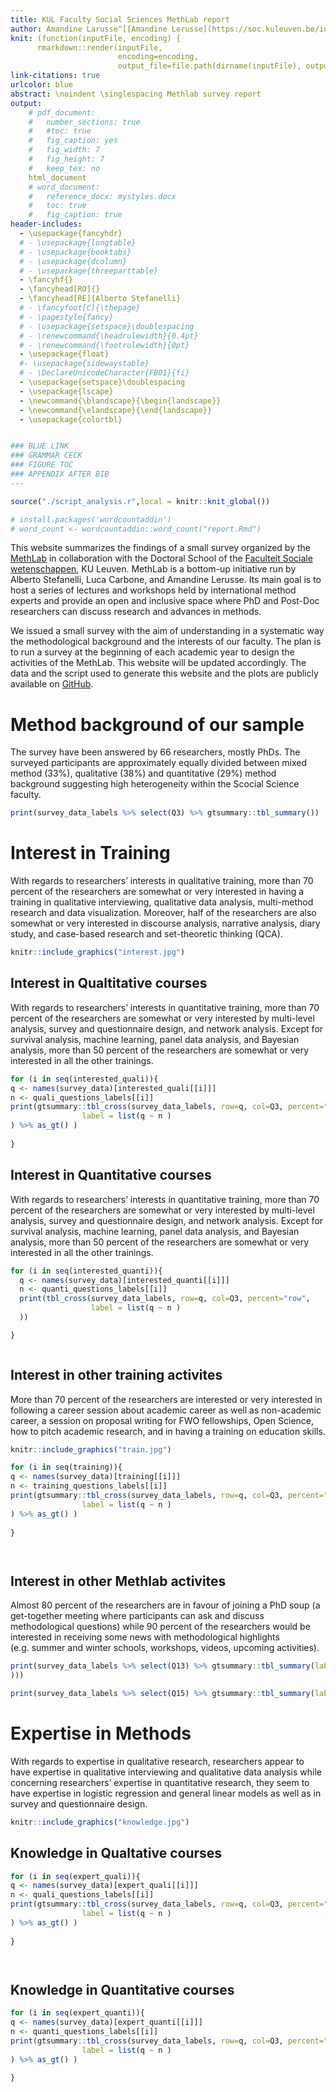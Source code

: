 ```yaml
---
title: KUL Faculty Social Sciences MethLab report
author: Amandine Larusse^[[Amandine Lerusse](https://soc.kuleuven.be/io/english/staff/00119302) is a Ph.D candidate at the Public Governance Institute, KU Leuven. Email:\hspace{0.1cm} amandine.lerusse@kuleuven.be], Luca Carbone^[[Luca Carbone](https://www.lucacarbone.com) is an Ph.D candidate at the School for Mass Communication Research, KU Leuven. Email:\hspace{0.1cm} lucacarbone.lc@gmail.com], Alberto Stefanelli^[[Alberto Stefanelli](https://albertostefanelli.com/) is an FWO Ph.D Fellow at the Institute for Social and Political Opinion Research, KU Leuven. Email:\hspace{0.1cm} alberto.stefanelli@kuleuven.be]
knit: (function(inputFile, encoding) { 
      rmarkdown::render(inputFile,
                        encoding=encoding, 
                        output_file=file.path(dirname(inputFile), output_dir="./docs/report.html")) })
link-citations: true
urlcolor: blue
abstract: \noindent \singlespacing Methlab survey report
output: 
    # pdf_document:
    #   number_sections: true
    #   #toc: true
    #   fig_caption: yes
    #   fig_width: 7
    #   fig_height: 7
    #   keep_tex: no
    html_document
    # word_document:
    #   reference_docx: mystyles.docx
    #   toc: true
    #   fig_caption: true
header-includes:
  - \usepackage{fancyhdr}
  # - \usepackage{longtable}
  # - \usepackage{booktabs}
  # - \usepackage{dcolumn}
  # - \usepackage{threeparttable}
  - \fancyhf{}
  - \fancyhead[RO]{}
  - \fancyhead[RE]{Alberto Stefanelli}
  # - \fancyfoot[C]{\thepage}
  # - \pagestyle{fancy}
  # - \usepackage{setspace}\doublespacing
  # - \renewcommand{\headrulewidth}{0.4pt}
  # - \renewcommand{\footrulewidth}{0pt}
  - \usepackage{float}
  #- \usepackage{sidewaystable}
  # - \DeclareUnicodeCharacter{FB01}{fi}
  - \usepackage{setspace}\doublespacing
  - \usepackage{lscape}
  - \newcommand{\blandscape}{\begin{landscape}}
  - \newcommand{\elandscape}{\end{landscape}}
  - \usepackage{colortbl}


### BLUE LINK 
### GRAMMAR CECK
### FIGURE TOC
### APPENDIX AFTER BIB 
---
```


```r
source("./script_analysis.r",local = knitr::knit_global())

```

```r
# install.packages('wordcountaddin')
# word_count <- wordcountaddin::word_count("report.Rmd")
```

<!-- |                                                    | -->
<!-- |:--------------------------------------------------:| -->
<!-- | `r paste("Word Count (WO references)",word_count)` | -->


This website summarizes the findings of a small survey organized by the [MethLab](https://soc.kuleuven.be/fsw/doctoralprogramme/meth-lab) in collaboration with the Doctoral School of the [Faculteit Sociale wetenschappen](https://soc.kuleuven.be/fsw/english), KU Leuven. MethLab is a bottom-up initiative run by Alberto Stefanelli, Luca Carbone, and Amandine Lerusse. Its main goal is to host a series of lectures and workshops held by international method experts and provide an open and inclusive space where PhD and Post-Doc researchers can discuss research and advances in methods. 

We issued a small survey with the aim of understanding in a systematic way the methodological background and the interests of our faculty. The plan is to run a survey at the beginning of each academic year to design the activities of the MethLab. This website will be updated accordingly. The data and the script used to generate this website and the plots are publicly available on [GitHub](https://github.com/albertostefanelli/methlab_survey). 


# Method background of our sample 

The survey have been answered by 66 researchers, mostly PhDs. The surveyed participants are approximately equally divided between mixed method (33%), qualitative (38%) and quantitative (29%) method background suggesting high heterogeneity within the Scocial Science faculty. 

```r

print(survey_data_labels %>% select(Q3) %>% gtsummary::tbl_summary())

```

# Interest in Training


With regards to researchers’ interests in qualitative training, more than 70 percent of the researchers are somewhat or very interested in having a training in qualitative interviewing, qualitative data analysis, multi-method research and data visualization. Moreover, half of the researchers are also somewhat or very interested in discourse analysis, narrative analysis, diary study, and case-based research and set-theoretic thinking (QCA). 


```r
knitr::include_graphics("interest.jpg")
```

## Interest in Qualtitative courses 

With regards to researchers’ interests in quantitative training, more than 70 percent of the researchers are somewhat or very interested by multi-level analysis, survey and questionnaire design, and network analysis. Except for survival analysis, machine learning, panel data analysis, and Bayesian analysis, more than 50 percent of the researchers are somewhat or very interested in all the other trainings.  


```r

for (i in seq(interested_quali)){
q <- names(survey_data)[interested_quali[[i]]]
n <- quali_questions_labels[[i]]
print(gtsummary::tbl_cross(survey_data_labels, row=q, col=Q3, percent="row",
                label = list(q ~ n )
) %>% as_gt() )
  
}

```

## Interest in Quantitative courses 


With regards to researchers’ interests in quantitative training, more than 70 percent of the researchers are somewhat or very interested by multi-level analysis, survey and questionnaire design, and network analysis. Except for survival analysis, machine learning, panel data analysis, and Bayesian analysis, more than 50 percent of the researchers are somewhat or very interested in all the other trainings.  

```r

for (i in seq(interested_quanti)){
  q <- names(survey_data)[interested_quanti[[i]]]
  n <- quanti_questions_labels[[i]]
  print(tbl_cross(survey_data_labels, row=q, col=Q3, percent="row",
                  label = list(q ~ n )
  ))

}



```

  
## Interest in other training activites 

More than 70 percent of the researchers are interested or very interested in following a career session about academic career as well as non-academic career, a session on proposal writing for FWO fellowships, Open Science, how to pitch academic research, and in having a training on education skills. 

```r
knitr::include_graphics("train.jpg")
```

```r

for (i in seq(training)){
q <- names(survey_data)[training[[i]]]
n <- training_questions_labels[[i]]
print(gtsummary::tbl_cross(survey_data_labels, row=q, col=Q3, percent="row",
                label = list(q ~ n )
) %>% as_gt() )
  
}




```
  

## Interest in other Methlab activites 

Almost 80 percent of the researchers are in favour of joining a PhD soup (a get-together meeting where participants can ask and discuss methodological questions) while 90 percent of the researchers would be interested in receiving some news with methodological highlights (e.g. summer and winter schools, workshops, videos, upcoming activities). 


```r

print(survey_data_labels %>% select(Q13) %>% gtsummary::tbl_summary(label = list(Q13 ~ "Interested in joining a 'PhD soup'"
)))


```



```r

print(survey_data_labels %>% select(Q15) %>% gtsummary::tbl_summary(label = list(Q15 ~ "Interested in a methods-related newsletter")))


```

# Expertise in Methods

With regards to expertise in qualitative research, researchers appear to have expertise in qualitative interviewing and qualitative data analysis while concerning researchers’ expertise in quantitative research, they seem to have expertise in logistic regression and general linear models as well as in survey and questionnaire design. 

```r
knitr::include_graphics("knowledge.jpg")
```

## Knowledge in Qualtative courses 


```r

for (i in seq(expert_quali)){
q <- names(survey_data)[expert_quali[[i]]]
n <- quali_questions_labels[[i]]
print(gtsummary::tbl_cross(survey_data_labels, row=q, col=Q3, percent="row",
                label = list(q ~ n )
) %>% as_gt() )
  
}




```

  
## Knowledge in Quantitative courses 


```r

for (i in seq(expert_quanti)){
q <- names(survey_data)[expert_quanti[[i]]]
n <- quanti_questions_labels[[i]]
print(gtsummary::tbl_cross(survey_data_labels, row=q, col=Q3, percent="row",
                label = list(q ~ n )
) %>% as_gt() )
  
}




```




